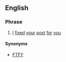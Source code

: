 ==English==

===Phrase===
{{en-phrase}}

# {{label|en|Internet}} [[I]] [[fix]]ed [[your]] [[post]] [[for]] [[you]]

====Synonyms====
* [[FTFY]]